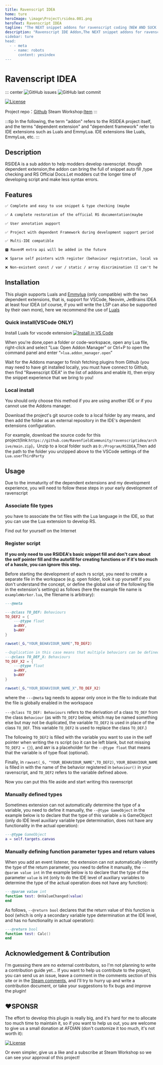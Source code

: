 ```yaml
---
title: Ravenscript IDEA
home: ture
heroImage: \image\Project\rsidea.001.png
heroText: Ravenscript IDEA
tagline: "The NEXT snippet addons for ravenscript coding（NEW AND SUCK XD"
description: "Ravenscript IDE Addon,The NEXT snippet addons for ravenscript coding
sidebar: ture
head:
  - - meta
    - name: robots
      content: yesindex
---
```


# Ravenscript IDEA

::: center
![GitHub issues](https://img.shields.io/github/issues/RavenfieldCommunity/ravenscriptidea.svg?style=flat-square&) ![GitHub last commit](https://img.shields.io/github/last-commit/RavenfieldCommunity/ravenscriptidea.svg?style=flat-square&)


[![License](https://img.shields.io/badge/%E6%8E%88%E6%9D%83%E5%9F%BA%E4%BA%8E%E8%AE%B8%E5%8F%AF-GPLv3-lightblue.svg?style=for-the-badge&)](https://github.com/RavenfieldCommunity/ravenscriptidea/blob/main/LICENSE)

Project repo：[Github](https://github.com/RavenfieldCommunity/ravenscriptidea) Steam Workshop:[Item](https://steamcommunity.com)
:::

:::tip
In the following, the term "addon" refers to the RSIDEA project itself, and the terms "dependent extension" and "dependent framework" refer to IDE extensions such as Luals and EmmyLua. IDE extensions like Luals, EmmyLua, etc.
:::

## Description

RSIDEA is a sub addon to help modders develop ravenscript. though dependent extension,the addon can bring the full of snippet auto fill ,type checking and RS Official Docs.Let modders cut the longer time of developing script and make less syntax errors.


## Features
```md
✅ Complete and easy to use snippet & type checking (maybe

✅ A complete restoration of the official RS documentation(maybe

✅ User annotation aupport

✅ Project with dependent Framework during development support period

✅ Multi-IDE compatible

🅾 RavenM extra api will be added in the future

❌ Sparse self pointers with register (behaviour registration, local variable injection and basic unavailability of synchronization)

❌ Non-existent const / var / static / array discrimination (I can't help it if the frontend extension doesn't support it)
```

## Installation
This plugin supports Luals and [Emmylua](https://emmylua.github.io) (only compatible) with the two dependent extensions, that is, support for VSCode, Neovim, JetBrains IDEA at least four IDEA (of course, if you will write the LSP can also be supported by their own more), here we recommend the use of [Luals](https://luals.github.io)

### Quick install(VSCode ONLY)

Install Luals for vscode extension [![Install in VS Code](https://img.shields.io/badge/VS%20Code-Install-blue?style=for-the-badge&logo=visualstudiocode "Install in VS Code")](https://marketplace.visualstudio.com/items?itemName=sumneko.lua)

When you're done,open a folder or code-workspace, open any Lua file, right-click and select "Lua: Open Addon Manager" or Ctrl+P to open the command panel and enter “`>lua.addon_manager.open`”

Wait for the Addons manager to finish fetching plugins from Github (you may need to have git installed locally, you must have connect to Github, then find "Ravenscript IDEA" in the list of addons and enable it), then enjoy the snippet experience that we bring to you!

### Local install

You should only choose this method if you are using another IDE or if you cannot use the Addons manager.

Download the project's git source code to a local folder by any means, and then add the folder as an external repository in the IDE's dependent extensions configuration.

For example, download the source code for this project\(link:`https://github.com/RavenfieldCommunity/ravenscriptidea/archive/main.zip`\)，Unzip to a local folder such as `D:/Program/RSIDEA`,Then add the path to the folder you unzipped above to the VSCode settings of the `Lua.userThirdParty`


## Usage

Due to the immaturity of the dependent extensions and my development experience, you will need to follow these steps in your early development of ravenscript

### Associate file types

you have to associate the txt files with the Lua language in the IDE, so that you can use the Lua extension to develop RS.

Find out for yourself on the Internet

### Register script

**If you only need to use RSIDEA's basic snippet fill and don't care about the self pointer fill and the autofill for creating functions or if it's too much of a hassle, you can ignore this step.**

Before starting the development of each rs script, you need to create a separate file in the workspace (e.g. open folder, look it up yourself if you don't understand the concept, or define the global use of the following file in the extension's settings) as follows (here the example file name is `exampleWorker.lua`, the filename is arbitrary):
```lua
---@meta

---@class TO_DEF: Behaviours 
TO_DEF2 = {
    ---@type float
    a=ANY,
	b=ANY
}

rawset(_G,"YOUR_BEHAVIOUR_NAME",TO_DEF2)

--Duplication in this case means that multiple behaviors can be defined in the same file.
---@class TO_DEF_X: Behaviours 
TO_DEF_X2 = {
    ---@type float
    a=ANY,
	b=ANY
}

rawset(_G,"YOUR_BEHAVIOUR_NAME_X",TO_DEF_X2)
```

where the `---@meta` tag needs to appear only once in the file to indicate that the file is globally enabled in the workspace

`---@class TO_DEF: Behaviours` refers to the derivation of a class `TO_DEF` from the class `Behaviour` (as with `TO_DEF2` below, which may be named something else but may not be duplicated, the variable `TO_DEF2` is used in place of the class `TO_DEF`. This variable `TO_DEF2` is used to replace the class `TO_DEF`.)

The following `TO_DEF2` is filled with the variable you want to use in the self pointer when writing the rs script (so it can be left blank, but not missing `TO_DEF2 = {}`), and `ANY` is a placeholder for the `--@type float` that means that the variable is of type float (optional).

Finally, in `rawset(_G, "YOUR_BEHAVIOUR_NAME",TO_DEF2)`, `YOUR_BEHAVIOUR_NAME` is filled in with the name of the behavior registered in `behaviour()` in your ravenscript, and `TO_DEF2` refers to the variable defined above.

Now you can put this file aside and start writing this ravenscript

### Manually defined types

Sometimes extension can not automatically determine the type of a variable, you need to define it manually, the `--@type GameObject` in the example below is to declare that the type of this variable `a` is GameObject (only do IDE level auxiliary variable type determination, does not have any functionality in the actual operation):
```lua
---@type GameObject
a = self.targets.canvas
```

### Manually defining function parameter types and return values

When you add an event listener, the extension can not automatically identify the type of the return parameter, you need to define it manually, the `--@param value int` in the example below is to declare that the type of the parameter `value` is int (only to do the IDE level of auxiliary variables to determine the type of the actual operation does not have any function):
```lua
---@param value int
function test: OnValueChanged(value)
end
```

As follows, `--@return bool` declares that the return value of this function is bool (which is only a secondary variable type determination at the IDE level, and has no functionality in actual operation):
```lua
---@return bool
function test: Calc()
end
```


## Acknowledgement & Contribution

I'm guessing there are no external contributors, so I'm not planning to write a contribution guide yet... If you want to help us contribute to the project, you can send us an issue, leave a comment in the comments section of this site or in the [Steam comments](https://steamcommunity.com/sharedfiles/filedetails/?id=2902808812), and I'll try to hurry up and write a contribution document, or take your suggestions to fix bugs and improve the plugin!

## ❤SPONSR

The effort to develop this plugin is really big, and it's hard for me to allocate too much time to maintain it, so if you want to help us out, you are welcome to give us a small donation at AFDIAN (don't customize it too much, it's not worth it):

[![License](https://img.shields.io/badge/AFDIAN-SPONSER%20US-lightpurple.svg?style=for-the-badge&)](https://afdian.net/a/Nsrc233)

Or even simpler, give us a like and a subscribe at Steam Workshop so we can see your approval of this project!



